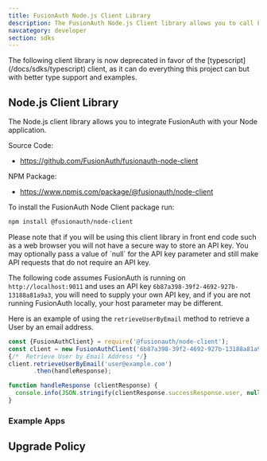 ```yaml
---
title: FusionAuth Node.js Client Library
description: The FusionAuth Node.js Client library allows you to call FusionAuth from Node applications.
navcategory: developer
section: sdks
---
```


<Aside type="note">
The following client library is now deprecated in favor of the [typescript](/docs/sdks/typescript) client, as it can do everything this project can but with better type support and examples.
</Aside>

## Node.js Client Library

The Node.js client library allows you to integrate FusionAuth with your Node application.

Source Code:

* https://github.com/FusionAuth/fusionauth-node-client

NPM Package:

* https://www.npmjs.com/package/@fusionauth/node-client

To install the FusionAuth Node Client package run:

```bash
npm install @fusionauth/node-client
```

<Aside type="note">
Please note that if you will be using this client library in front end code such as a web browser you will not have a secure way to store an API key. You may optionally pass a value of `null` for the API key parameter and still make API requests that do not require an API key.
</Aside>

The following code assumes FusionAuth is running on `http://localhost:9011` and uses an API key `6b87a398-39f2-4692-927b-13188a81a9a3`, you will need to supply your own API key, and if you are not running FusionAuth locally, your host parameter may be different.

Here is an example of using the `retrieveUserByEmail` method to retrieve a User by an email address.

```javascript
const {FusionAuthClient} = require('@fusionauth/node-client');
const client = new FusionAuthClient('6b87a398-39f2-4692-927b-13188a81a9a3', 'http://localhost:9011');
{/*  Retrieve User by Email Address */}
client.retrieveUserByEmail('user@example.com')
       .then(handleResponse);

function handleResponse (clientResponse) {
  console.info(JSON.stringify(clientResponse.successResponse.user, null, 2));
}
```

### Example Apps
<ExampleApps language="javascript" />

## Upgrade Policy

<SdkUpgradePolicy/>

